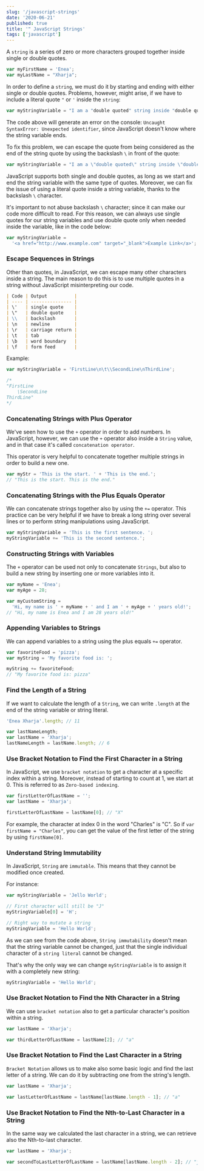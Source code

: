 ```yaml
---
slug: '/javascript-strings'
date: '2020-06-21'
published: true
title: '❞ JavaScript Strings'
tags: ['javascript']
---
```



A `string` is a series of zero or more characters grouped together inside single or double quotes.

<!-- prettier-ignore -->
```js
var myFirstName = 'Enea';
var myLastName = "Xharja";
```

In order to define a `string`, we must do it by starting and ending with either single or double quotes.
Problems, however, might arise, if we have to include a literal quote `"` or `'` inside the `string`:

<!-- prettier-ignore -->
```js
var myStringVariable = "I am a "double quoted" string inside "double quotes"."; 
```

The code above will generate an error on the console: `Uncaught SyntaxError: Unexpected identifier`, since JavaScript doesn't know where the string variable ends.

To fix this problem, we can escape the quote from being considered as the end of the string quote by using the backslash `\` in front of the quote:

<!-- prettier-ignore -->
```js
var myStringVariable = "I am a \"double quoted\" string inside \"double quotes\"."; 
```

JavaScript supports both single and double quotes, as long as we start and end the string variable with the same type of quotes. Moreover, we can fix the issue of using a literal quote inside a string variable, thanks to the backslash `\` character.

It's important to not abuse backslash `\` character; since it can make our code more difficult to read.
For this reason, we can always use single quotes for our string variables and use double quote only when needed inside the variable, like in the code below:

```js
var myStringVariable =
  '<a href="http://www.example.com" target="_blank">Example Link</a>';
```

### Escape Sequences in Strings

Other than quotes, in JavaScript, we can escape many other characters inside a string.
The main reason to do this is to use multiple quotes in a string without JavaScript misinterpreting our code.

```markdown
| Code | Output          |
| ---- | --------------- |
| \'   | single quote    |
| \"   | double quote    |
| \\   | backslash       |
| \n   | newline         |
| \r   | carriage return |
| \t   | tab             |
| \b   | word boundary   |
| \f   | form feed       |
```

Example:

```js
var myStringVariable = 'FirstLine\n\t\\SecondLine\nThirdLine';

/*
"FirstLine
	\SecondLine
ThirdLine"
*/
```

### Concatenating Strings with Plus Operator

We've <Link to='/blog/javascript-operators'>seen</Link> how to use the `+` operator in order to add numbers.
In JavaScript, however, we can use the `+` operator also inside a `String` value, and in that case it's called `concatenation operator`.

This operator is very helpful to concatenate together multiple strings in order to build a new one.

```js
var myStr = 'This is the start. ' + 'This is the end.';
// "This is the start. This is the end."
```

### Concatenating Strings with the Plus Equals Operator

We can concatenate strings together also by using the `+=` operator.
This practice can be very helpful if we have to break a long string over several lines or to perform string manipulations using JavaScript.

```js
var myStringVariable = 'This is the first sentence. ';
myStringVariable += 'This is the second sentence.';
```

### Constructing Strings with Variables

The `+` operator can be used not only to concatenate `Strings`, but also to build a new string by inserting one or more variables into it.

```js
var myName = 'Enea';
var myAge = 28;

var myCustomString =
  'Hi, my name is ' + myName + ' and I am ' + myAge + ' years old!';
// "Hi, my name is Enea and I am 28 years old!"
```

### Appending Variables to Strings

We can append variables to a string using the plus equals `+=` operator.

```js
var favoriteFood = 'pizza';
var myString = 'My favorite food is: ';

myString += favoriteFood;
// "My favorite food is: pizza"
```

### Find the Length of a String

If we want to calculate the length of a `String`, we can write `.length` at the end of the string variable or string literal.

```js
'Enea Xharja'.length; // 11

var lastNameLength;
var lastName = 'Xharja';
lastNameLength = lastName.length; // 6
```

### Use Bracket Notation to Find the First Character in a String

In JavaScript, we use `bracket notation` to get a character at a specific index within a string. Moreover, instead of starting to count at 1, we start at 0. This is referred to as `Zero-based indexing`.

```js
var firstLetterOfLastName = '';
var lastName = 'Xharja';

firstLetterOfLastName = lastName[0]; // "X"
```

For example, the character at index 0 in the word "Charles" is "C". So if `var firstName = "Charles"`, you can get the value of the first letter of the string by using `firstName[0]`.

### Understand String Immutability

In JavaScript, `String` are `immutable`. This means that they cannot be modified once created.

For instance:

```js
var myStringVariable = 'Jello World';

// First character will still be "J"
myStringVariable[0] = 'H';

// Right way to mutate a string
myStringVariable = 'Hello World';
```

As we can see from the code above, `String immutability` doesn't mean that the string variable cannot be changed, just that the single individual character of a `string literal` cannot be changed.

That's why the only way we can change `myStringVariable` is to assign it with a completely new string:

```js
myStringVariable = 'Hello World';
```

### Use Bracket Notation to Find the Nth Character in a String

We can use `bracket notation` also to get a particular character's position within a string.

```js
var lastName = 'Xharja';

var thirdLetterOfLastName = lastName[2]; // "a"
```

### Use Bracket Notation to Find the Last Character in a String

`Bracket Notation` allows us to make also some basic logic and find the last letter of a string. We can do it by subtracting one from the string's length.

```js
var lastName = 'Xharja';

var lastLetterOfLastName = lastName[lastName.length - 1]; // "a"
```

### Use Bracket Notation to Find the Nth-to-Last Character in a String

In the same way we calculated the last character in a string, we can retrieve also the Nth-to-last character.

```js
var lastName = 'Xharja';

var secondToLastLetterOfLastName = lastName[lastName.length - 2]; // "j"
```
